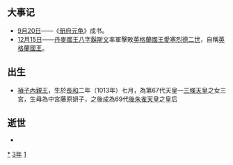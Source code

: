 {{yearTOC|1013|契丹'''[[開泰_(遼聖宗)|開泰]]二年'''；北宋'''[[大中祥符|大中祥符]]六年'''；大理'''[[明启|明启]]四年'''；越南'''[[順天_(李公蘊)|順天]]四年'''；日本'''[[長和|長和]]二年'''}}

== 大事记 ==
*[[9月20日|9月20日]]——《[[冊府元龜|册府元龟]]》成书。
*[[12月15日|12月15日]]——[[丹麥國王|丹麥國王]][[八字鬍斯文|八字鬍斯文]]率軍擊敗[[英格蘭國王|英格蘭國王]][[愛塞烈德二世|愛塞烈德二世]]，自稱[[英格蘭國王|英格蘭國王]]。

== 出生 ==
* [[禎子內親王|禎子內親王]]，生於[[長和|長和]]二年（1013年）七月，為第67代天皇—[[三條天皇|三條天皇]]之女三宮，生母為中宮藤原妍子，之後成為69代[[後朱雀天皇|後朱雀天皇]]之皇后

== 逝世 ==
{{Wikisource year mention}}
*

[[Category:1013年|*]]
[[Category:1010年代|3年]]
[[Category:11世纪各年|1]]